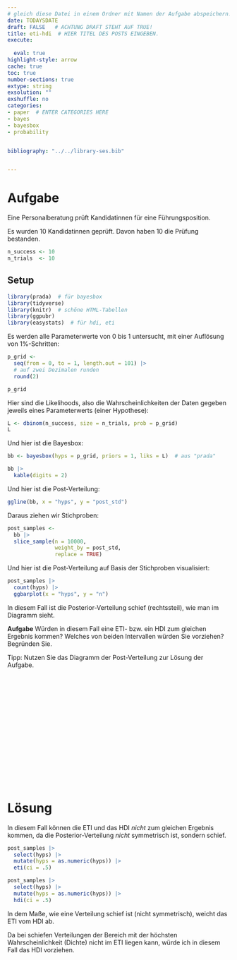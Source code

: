 ```yaml
---
# gleich diese Datei in einem Ordner mit Namen der Aufgabe abspeichern!
date: TODAYSDATE
draft: FALSE   # ACHTUNG DRAFT STEHT AUF TRUE!
title: eti-hdi  # HIER TITEL DES POSTS EINGEBEN.
execute: 
  
  eval: true 
highlight-style: arrow 
cache: true
toc: true
number-sections: true
extype: string
exsolution: ""
exshuffle: no
categories:
- paper  # ENTER CATEGORIES HERE
- bayes
- bayesbox
- probability


bibliography: "../../library-ses.bib"


---
```






# Aufgabe 

Eine Personalberatung prüft Kandidatinnen für eine Führungsposition.

Es wurden 10 Kandidatinnen geprüft. Davon haben 10 die Prüfung bestanden.




```r
n_success <- 10
n_trials  <- 10
```



## Setup

```r
library(prada)  # für bayesbox
library(tidyverse)
library(knitr)  # schöne HTML-Tabellen
library(ggpubr)
library(easystats)  # für hdi, eti
```




Es werden alle Parameterwerte von 0 bis 1 untersucht, mit einer Auflösung von 1%-Schritten:

```r
p_grid <- 
  seq(from = 0, to = 1, length.out = 101) |> 
  # auf zwei Dezimalen runden
  round(2)

p_grid
```


Hier sind die Likelihoods, also die Wahrscheinlichkeiten der Daten gegeben jeweils eines Parameterwerts (einer Hypothese):

```r
L <- dbinom(n_success, size = n_trials, prob = p_grid)
L
```

Und hier ist die Bayesbox:


```r
bb <- bayesbox(hyps = p_grid, priors = 1, liks = L)  # aus "prada"

bb |>   
  kable(digits = 2)
```





Und hier ist die Post-Verteilung:


```r
ggline(bb, x = "hyps", y = "post_std") 
```



Daraus ziehen wir Stichproben:


```r
post_samples <-
  bb |> 
  slice_sample(n = 10000,
               weight_by = post_std,
               replace = TRUE)
```


Und hier ist die Post-Verteilung auf Basis der Stichproben visualisiert:

```r
post_samples |> 
  count(hyps) |> 
  ggbarplot(x = "hyps", y = "n")
```


<!-- Man könnte auch ein Dichtediagramm verwenden: -->

<!-- ```{r} -->
<!-- post_samples |>  -->
<!--   select(hyps) |>  -->
<!--   ggdensity(x="hyps") -->
<!-- ``` -->


In diesem Fall ist die Posterior-Verteilung schief (rechtssteil),
wie man im Diagramm sieht.

**Aufgabe** Würden in diesem Fall eine ETI- bzw. ein HDI zum gleichen Ergebnis kommen? Welches von beiden Intervallen würden Sie vorziehen? Begründen Sie.

Tipp: Nutzen Sie das Diagramm der Post-Verteilung zur Lösung der Aufgabe.

</br>
</br>
</br>

</br>
</br>
</br>

</br>
</br>
</br>

</br>
</br>
</br>











# Lösung 


In diesem Fall können die ETI und das HDI *nicht* zum gleichen Ergebnis kommen, da die Posterior-Verteilung *nicht* symmetrisch ist, sondern schief.


```r
post_samples |> 
  select(hyps) |> 
  mutate(hyps = as.numeric(hyps)) |> 
  eti(ci = .5)

post_samples |> 
  select(hyps) |> 
  mutate(hyps = as.numeric(hyps)) |> 
  hdi(ci = .5)
```

In dem Maße, wie eine Verteilung schief ist (nicht symmetrisch), 
weicht das ETI vom HDI ab.

Da bei schiefen Verteilungen der Bereich mit der höchsten Wahrscheinlichkeit (Dichte)
nicht im ETI liegen kann, würde ich in diesem Fall das HDI vorziehen.







